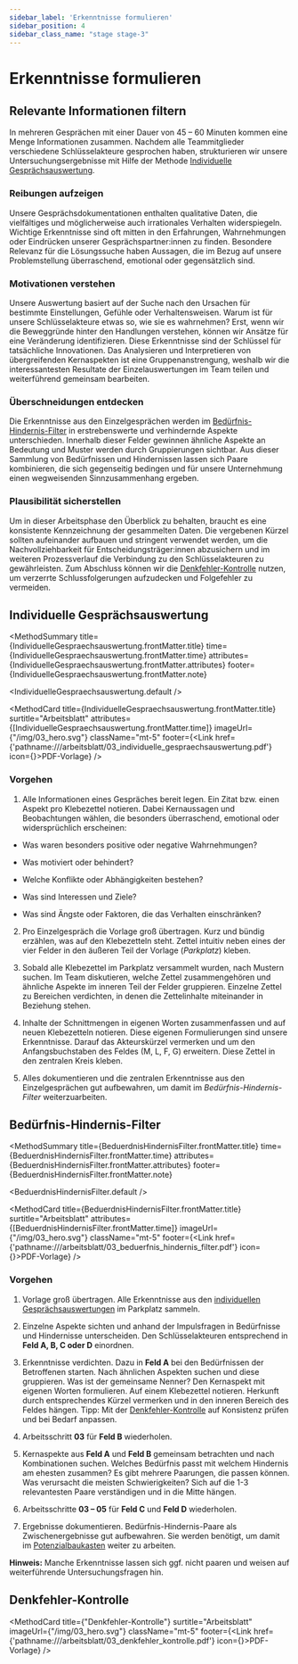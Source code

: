 ```yaml
---
sidebar_label: 'Erkenntnisse formulieren'
sidebar_position: 4
sidebar_class_name: "stage stage-3"
---
```



# Erkenntnisse formulieren

## Relevante Informationen filtern

In mehreren Gesprächen mit einer Dauer von 45 – 60 Minuten kommen eine Menge Informationen zusammen. Nachdem alle Teammitglieder verschiedene Schlüsselakteure gesprochen haben, strukturieren wir unsere Untersuchungsergebnisse mit Hilfe der Methode [Individuelle Gesprächsauswertung](#individuelle-gesprächsauswertung).

### Reibungen aufzeigen

Unsere Gesprächsdokumentationen enthalten qualitative Daten, die vielfältiges und möglicherweise auch irrationales Verhalten widerspiegeln. Wichtige Erkenntnisse sind oft mitten in den Erfahrungen, Wahrnehmungen oder Eindrücken unserer Gesprächspartner:innen zu finden. Besondere Relevanz für die Lösungssuche haben Aussagen, die im Bezug auf unsere Problemstellung überraschend, emotional oder gegensätzlich sind.

### Motivationen verstehen

Unsere Auswertung basiert auf der Suche nach den Ursachen für bestimmte Einstellungen, Gefühle oder Verhaltensweisen. Warum ist für unsere Schlüsselakteure etwas so, wie sie es wahrnehmen? Erst, wenn wir die Beweggründe hinter den Handlungen verstehen, können wir Ansätze für eine Veränderung identifizieren. Diese Erkenntnisse sind der Schlüssel für tatsächliche Innovationen. Das Analysieren und Interpretieren von übergreifenden Kernaspekten ist eine Gruppenanstrengung, weshalb wir die interessantesten Resultate der Einzelauswertungen im Team teilen und weiterführend gemeinsam bearbeiten.

### Überschneidungen entdecken

Die Erkenntnisse aus den Einzelgesprächen werden im [Bedürfnis-Hindernis-Filter](#bedürfnis-hindernis-filter) in erstrebenswerte und verhindernde Aspekte unterschieden. Innerhalb dieser Felder gewinnen ähnliche Aspekte an Bedeutung und Muster werden durch Gruppierungen sichtbar. Aus dieser Sammlung von Bedürfnissen und Hindernissen lassen sich Paare kombinieren, die sich gegenseitig bedingen und für unsere Unternehmung einen wegweisenden Sinnzusammenhang ergeben.

### Plausibilität sicherstellen

Um in dieser Arbeitsphase den Überblick zu behalten, braucht es eine konsistente Kennzeichnung der gesammelten Daten. Die vergebenen Kürzel sollten aufeinander aufbauen und stringent verwendet werden, um die Nachvollziehbarkeit für Entscheidungsträger:innen abzusichern und im weiteren Prozessverlauf die Verbindung zu den Schlüsselakteuren zu gewährleisten. Zum Abschluss können wir die [Denkfehler-Kontrolle](#denkfehler-kontrolle) nutzen, um verzerrte Schlussfolgerungen aufzudecken und Folgefehler zu vermeiden.

## Individuelle Gesprächsauswertung

<MethodSummary
  title={IndividuelleGespraechsauswertung.frontMatter.title}
  time={IndividuelleGespraechsauswertung.frontMatter.time}
  attributes={IndividuelleGespraechsauswertung.frontMatter.attributes}
  footer={IndividuelleGespraechsauswertung.frontMatter.note}
>
  <IndividuelleGespraechsauswertung.default />
</MethodSummary>

<MethodCard
  title={IndividuelleGespraechsauswertung.frontMatter.title}
  surtitle="Arbeitsblatt"
  attributes={[IndividuelleGespraechsauswertung.frontMatter.time]}
  imageUrl={"/img/03_hero.svg"}
  className="mt-5"
  footer={<Link href={'pathname:///arbeitsblatt/03_individuelle_gespraechsauswertung.pdf'} icon={<EditIcon className="w-3 h-3 text-inherit" />}>PDF-Vorlage</Link>}
/>

### Vorgehen

1. Alle Informationen eines Gespräches bereit legen. Ein Zitat bzw. einen Aspekt pro Klebezettel notieren. Dabei Kernaussagen und Beobachtungen wählen, die besonders überraschend, emotional oder widersprüchlich erscheinen:

- Was waren besonders positive oder negative Wahrnehmungen?

- Was motiviert oder behindert?

- Welche Konflikte oder Abhängigkeiten bestehen?

- Was sind Interessen und Ziele?

- Was sind Ängste oder Faktoren, die das Verhalten einschränken?

2. Pro Einzelgespräch die Vorlage groß übertragen. Kurz und bündig erzählen, was auf den Klebezetteln steht. Zettel intuitiv neben eines der vier Felder in den äußeren Teil der Vorlage (_Parkplatz_) kleben.

3. Sobald alle Klebezettel im Parkplatz versammelt wurden, nach Mustern suchen. Im Team diskutieren, welche Zettel zusammengehören und ähnliche Aspekte im inneren Teil der Felder gruppieren. Einzelne Zettel zu Bereichen verdichten, in denen die Zettelinhalte miteinander in Beziehung stehen.

4. Inhalte der Schnittmengen in eigenen Worten zusammenfassen und auf neuen Klebezetteln notieren. Diese eigenen Formulierungen sind unsere Erkenntnisse. Darauf das Akteurskürzel vermerken und um den Anfangsbuchstaben des Feldes (M, L, F, G) erweitern. Diese Zettel in den zentralen Kreis kleben.

5. Alles dokumentieren und die zentralen Erkenntnisse aus den Einzelgesprächen gut aufbewahren, um damit im _Bedürfnis-Hindernis-Filter_ weiterzuarbeiten.

## Bedürfnis-Hindernis-Filter

<MethodSummary
  title={BeduerdnisHindernisFilter.frontMatter.title}
  time={BeduerdnisHindernisFilter.frontMatter.time}
  attributes={BeduerdnisHindernisFilter.frontMatter.attributes}
  footer={BeduerdnisHindernisFilter.frontMatter.note}
>
  <BeduerdnisHindernisFilter.default />
</MethodSummary>

<MethodCard
  title={BeduerdnisHindernisFilter.frontMatter.title}
  surtitle="Arbeitsblatt"
  attributes={[BeduerdnisHindernisFilter.frontMatter.time]}
  imageUrl={"/img/03_hero.svg"}
  className="mt-5"
  footer={<Link href={'pathname:///arbeitsblatt/03_beduerfnis_hindernis_filter.pdf'} icon={<EditIcon className="w-3 h-3 text-inherit" />}>PDF-Vorlage</Link>}
/>

### Vorgehen

1. Vorlage groß übertragen. Alle Erkenntnisse aus den [individuellen Gesprächsauswertungen](#individuelle-gesprächsauswertung) im Parkplatz sammeln.

2. Einzelne Aspekte sichten und anhand der Impulsfragen in Bedürfnisse und Hindernisse unterscheiden. Den Schlüsselakteuren entsprechend in **Feld A, B, C oder D** einordnen.

3. Erkenntnisse verdichten. Dazu in **Feld A** bei den Bedürfnissen der Betroffenen starten. Nach ähnlichen Aspekten suchen und diese gruppieren. Was ist der gemeinsame Nenner? Den Kernaspekt mit eigenen Worten formulieren. Auf einem Klebezettel notieren. Herkunft durch entsprechendes Kürzel vermerken und in den inneren Bereich des Feldes hängen. Tipp: Mit der [Denkfehler-Kontrolle](#denkfehler-kontrolle) auf Konsistenz prüfen und bei Bedarf anpassen.

4. Arbeitsschritt **03** für **Feld B** wiederholen.

5. Kernaspekte aus **Feld A** und **Feld B** gemeinsam betrachten und nach Kombinationen suchen. Welches Bedürfnis passt mit welchem Hindernis am ehesten zusammen? Es gibt mehrere Paarungen, die passen können. Was verursacht die meisten Schwierigkeiten? Sich auf die 1-3 relevantesten Paare verständigen und in die Mitte hängen.

6. Arbeitsschritte **03 – 05** für **Feld C** und **Feld D** wiederholen.

7. Ergebnisse dokumentieren. Bedürfnis-Hindernis-Paare als Zwischenergebnisse gut aufbewahren. Sie werden benötigt, um damit im [Potenzialbaukasten](/buch/erkennen/potenziale-eingrenzen#potenzialbaukasten) weiter zu arbeiten.

<Hint>
  <b>Hinweis:</b> Manche Erkenntnisse lassen sich ggf. nicht paaren und weisen auf weiterführende Untersuchungsfragen hin.
</Hint>

## Denkfehler-Kontrolle

<MethodCard
  title={"Denkfehler-Kontrolle"}
  surtitle="Arbeitsblatt"
  imageUrl={"/img/03_hero.svg"}
  className="mt-5"
  footer={<Link href={'pathname:///arbeitsblatt/03_denkfehler_kontrolle.pdf'} icon={<EditIcon className="w-3 h-3 text-inherit" />}>PDF-Vorlage</Link>}
/>